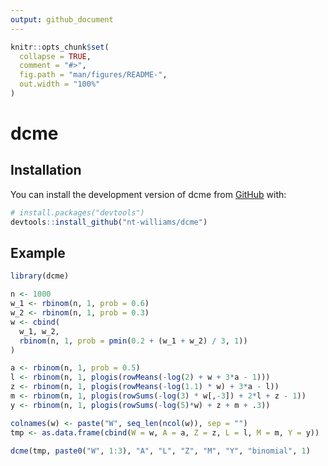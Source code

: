 ```yaml
---
output: github_document
---
```


<!-- README.md is generated from README.Rmd. Please edit that file -->

```r
knitr::opts_chunk$set(
  collapse = TRUE,
  comment = "#>",
  fig.path = "man/figures/README-",
  out.width = "100%"
)
```

# dcme

<!-- badges: start -->
<!-- badges: end -->

## Installation

You can install the development version of dcme from [GitHub](https://github.com/) with:

``` r
# install.packages("devtools")
devtools::install_github("nt-williams/dcme")
```

## Example

```r
library(dcme)

n <- 1000
w_1 <- rbinom(n, 1, prob = 0.6)
w_2 <- rbinom(n, 1, prob = 0.3)
w <- cbind(
  w_1, w_2,
  rbinom(n, 1, prob = pmin(0.2 + (w_1 + w_2) / 3, 1))
)

a <- rbinom(n, 1, prob = 0.5)
l <- rbinom(n, 1, plogis(rowMeans(-log(2) + w + 3*a - 1)))
z <- rbinom(n, 1, plogis(rowMeans(-log(1.1) * w) + 3*a - l))
m <- rbinom(n, 1, plogis(rowSums(-log(3) * w[,-3]) + 2*l + z - 1))
y <- rbinom(n, 1, plogis(rowSums(-log(5)*w) + z + m + .3))

colnames(w) <- paste("W", seq_len(ncol(w)), sep = "")
tmp <- as.data.frame(cbind(W = w, A = a, Z = z, L = l, M = m, Y = y))

dcme(tmp, paste0("W", 1:3), "A", "L", "Z", "M", "Y", "binomial", 1)
```
